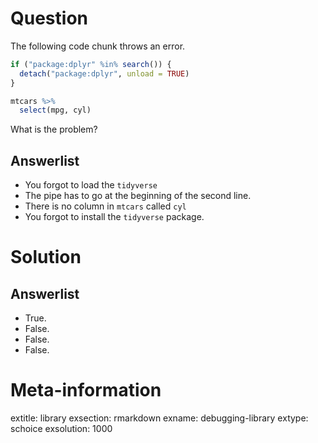 Question
========

The following code chunk throws an error. 

```r
if ("package:dplyr" %in% search()) {
  detach("package:dplyr", unload = TRUE)
}
```


```r
mtcars %>%
  select(mpg, cyl)
```

What is the problem? 


Answerlist
----------
* You forgot to load the `tidyverse`
* The pipe has to go at the beginning of the second line. 
* There is no column in `mtcars` called `cyl`
* You forgot to install the `tidyverse` package.

Solution
========

Answerlist
----------
* True.
* False.
* False.
* False.

Meta-information
================
extitle: library
exsection: rmarkdown
exname: debugging-library
extype: schoice
exsolution: 1000
